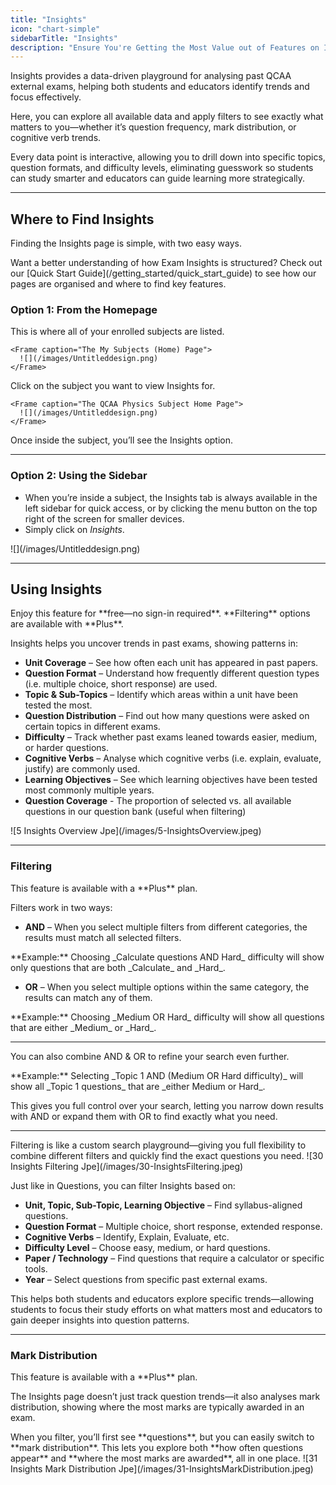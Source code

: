 ```yaml
---
title: "Insights"
icon: "chart-simple"
sidebarTitle: "Insights"
description: "Ensure You're Getting the Most Value out of Features on Insights"
---
```


Insights provides a data-driven playground for analysing past QCAA external exams, helping both students and educators identify trends and focus effectively.

Here, you can explore all available data and apply filters to see exactly what matters to you—whether it’s question frequency, mark distribution, or cognitive verb trends.

Every data point is interactive, allowing you to drill down into specific topics, question formats, and difficulty levels, eliminating guesswork so students can study smarter and educators can guide learning more strategically.

---

## Where to Find Insights

Finding the Insights page is simple, with two easy ways.

<Tip>
  Want a better understanding of how Exam Insights is structured? Check out our [Quick Start Guide](/getting_started/quick_start_guide) to see how our pages are organised and where to find key features.
</Tip>

### Option 1: From the Homepage

<Steps>
  <Step title="Go to your My Subjects (Home)">
    This is where all of your enrolled subjects are listed.

    <Frame caption="The My Subjects (Home) Page">
      ![](/images/Untitleddesign.png)
    </Frame>
  </Step>
  <Step title="Select a Subject">
    Click on the subject you want to view Insights for.

    <Frame caption="The QCAA Physics Subject Home Page">
      ![](/images/Untitleddesign.png)
    </Frame>
  </Step>
  <Step title="Click Insights">
    Once inside the subject, you’ll see the Insights option.
  </Step>
</Steps>

---

### Option 2: Using the Sidebar

- When you’re inside a subject, the Insights tab is always available in the left sidebar for quick access, or by clicking the menu button on the top right of the screen for smaller devices.
- Simply click on _Insights_.

<Frame caption="The Sidebar Found on the Left Side of the Screen">
  ![](/images/Untitleddesign.png)
</Frame>

---

## Using Insights

<Note>
  Enjoy this feature for **free—no sign-in required**. **Filtering** options are available with **Plus**.
</Note>

Insights helps you uncover trends in past exams, showing patterns in:

- **Unit Coverage** – See how often each unit has appeared in past papers.
- **Question Format** – Understand how frequently different question types (i.e. multiple choice, short response) are used.
- **Topic & Sub-Topics** – Identify which areas within a unit have been tested the most.
- **Question Distribution** – Find out how many questions were asked on certain topics in different exams.
- **Difficulty** – Track whether past exams leaned towards easier, medium, or harder questions.
- **Cognitive Verbs** – Analyse which cognitive verbs (i.e. explain, evaluate, justify) are commonly used.
- **Learning Objectives** – See which learning objectives have been tested most commonly multiple years.
- **Question Coverage** -  The proportion of selected vs. all available questions in our question bank (useful when filtering)

<Frame caption="The QCAA Physics Insights Page">
  ![5 Insights Overview Jpe](/images/5-InsightsOverview.jpeg)
</Frame>

---

### Filtering

<Note>
  This feature is available with a **Plus** plan.
</Note>

Filters work in two ways:

- **AND** – When you select multiple filters from different categories, the results must match all selected filters.

<Info>
  **Example:** Choosing _Calculate questions AND Hard_ difficulty will show only questions that are both _Calculate_ and _Hard_.
</Info>

- **OR** – When you select multiple options within the same category, the results can match any of them.

<Info>
  **Example:** Choosing _Medium OR Hard_ difficulty will show all questions that are either _Medium_ or _Hard_.
</Info>

---

You can also combine AND & OR to refine your search even further.

<Info>
  **Example:** Selecting _Topic 1 AND (Medium OR Hard difficulty)_ will show all _Topic 1 questions_ that are _either Medium or Hard_.
</Info>

This gives you full control over your search, letting you narrow down results with AND or expand them with OR to find exactly what you need.

---

<Tip>
  Filtering is like a custom search playground—giving you full flexibility to combine different filters and quickly find the exact questions you need.
</Tip>

<Frame caption="Filtering on the QCAA Physics Insights Page">
  ![30 Insights Filtering Jpe](/images/30-InsightsFiltering.jpeg)
</Frame>

Just like in Questions, you can filter Insights based on:

- **Unit, Topic, Sub-Topic, Learning Objective** – Find syllabus-aligned questions.
- **Question Format** – Multiple choice, short response, extended response.
- **Cognitive Verbs** – Identify, Explain, Evaluate, etc.
- **Difficulty Level** – Choose easy, medium, or hard questions.
- **Paper / Technology** – Find questions that require a calculator or specific tools.
- **Year** – Select questions from specific past external exams.

This helps both students and educators explore specific trends—allowing students to focus their study efforts on what matters most and educators to gain deeper insights into question patterns.

---

### Mark Distribution

<Note>
  This feature is available with a **Plus** plan.
</Note>

The Insights page doesn’t just track question trends—it also analyses mark distribution, showing where the most marks are typically awarded in an exam.

<Tip>
  When you filter, you’ll first see **questions**, but you can easily switch to **mark distribution**. This lets you explore both **how often questions appear** and **where the most marks are awarded**, all in one place.
</Tip>

<Frame caption="Mark Distribution on the QCAA Physics Insights Page">
  ![31 Insights Mark Distribution Jpe](/images/31-InsightsMarkDistribution.jpeg)
</Frame>